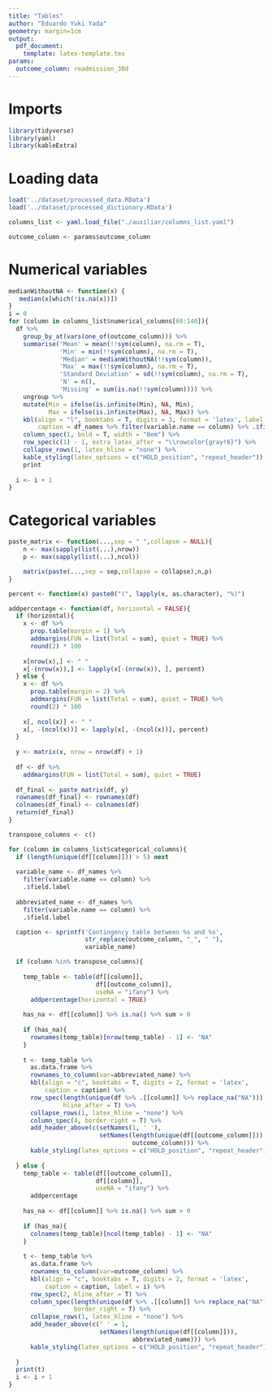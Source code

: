 ```yaml
---
title: "Tables"
author: "Eduardo Yuki Yada"
geometry: margin=1cm
output: 
  pdf_document:
    template: latex-template.tex
params:
  outcome_column: readmission_30d
---
```


# Imports

```r
library(tidyverse)
library(yaml)
library(kableExtra)
```

# Loading data

```r
load('../dataset/processed_data.RData') 
load('../dataset/processed_dictionary.RData') 

columns_list <- yaml.load_file("./auxiliar/columns_list.yaml")

outcome_column <- params$outcome_column
```

# Numerical variables

```r
medianWithoutNA <- function(x) {
   median(x[which(!is.na(x))])
}
i = 0
for (column in columns_list$numerical_columns[60:140]){
  df %>%
    group_by_at(vars(one_of(outcome_column))) %>%
    summarise('Mean' = mean(!!sym(column), na.rm = T),
              'Min' = min(!!sym(column), na.rm = T),
              'Median' = medianWithoutNA(!!sym(column)),
              'Max' = max(!!sym(column), na.rm = T),
              'Standard Deviation' = sd(!!sym(column), na.rm = T),
              'N' = n(),
              'Missing' = sum(is.na(!!sym(column)))) %>%
    ungroup %>%
    mutate(Min = ifelse(is.infinite(Min), NA, Min),
           Max = ifelse(is.infinite(Max), NA, Max)) %>%
    kbl(align = "l", booktabs = T, digits = 3, format = 'latex', label = i, 
        caption = df_names %>% filter(variable.name == column) %>% .$field.label) %>%
    column_spec(1, bold = T, width = "8em") %>%
    row_spec(c(1) - 1, extra_latex_after = "\\rowcolor{gray!6}") %>%
    collapse_rows(1, latex_hline = "none") %>%
    kable_styling(latex_options = c("HOLD_position", "repeat_header")) %>%
    print
  
  i <- i + 1
}
```

# Categorical variables

```r
paste_matrix <- function(...,sep = " ",collapse = NULL){
    n <- max(sapply(list(...),nrow))
    p <- max(sapply(list(...),ncol))

    matrix(paste(...,sep = sep,collapse = collapse),n,p)
}
```

```r
percent <- function(x) paste0("(", lapply(x, as.character), "%)")

addpercentage <- function(df, horizontal = FALSE){
  if (horizontal){
    x <- df %>%
      prop.table(margin = 1) %>%
      addmargins(FUN = list(Total = sum), quiet = TRUE) %>%
      round(2) * 100
    
    x[nrow(x),] <- " " 
    x[-(nrow(x)),] <- lapply(x[-(nrow(x)), ], percent)
  } else {
    x <- df %>%
      prop.table(margin = 2) %>%
      addmargins(FUN = list(Total = sum), quiet = TRUE) %>%
      round(2) * 100
    
    x[, ncol(x)] <- " " 
    x[, -(ncol(x))] <- lapply(x[, -(ncol(x))], percent)
  }
  
  y <- matrix(x, nrow = nrow(df) + 1)
  
  df <- df %>%
    addmargins(FUN = list(Total = sum), quiet = TRUE)
  
  df_final <- paste_matrix(df, y)
  rownames(df_final) <- rownames(df)
  colnames(df_final) <- colnames(df)
  return(df_final)
}
```

```r
transpose_columns <- c()

for (column in columns_list$categorical_columns){
  if (length(unique(df[[column]])) > 5) next
  
  variable_name <- df_names %>%
    filter(variable.name == column) %>% 
    .$field.label
  
  abbreviated_name <- df_names %>%
    filter(variable.name == column) %>% 
    .$field.label

  caption <- sprintf('Contingency table between %s and %s', 
                     str_replace(outcome_column, "_", " "),
                     variable_name)

  if (column %in% transpose_columns){
    
    temp_table <- table(df[[column]],
                        df[[outcome_column]],
                        useNA = "ifany") %>%
      addpercentage(horizontal = TRUE) 
    
    has_na <- df[[column]] %>% is.na() %>% sum > 0
    
    if (has_na){
      rownames(temp_table)[nrow(temp_table) - 1] <- "NA"
    }
    
    t <- temp_table %>%
      as.data.frame %>%
      rownames_to_column(var=abbreviated_name) %>%
      kbl(align = "c", booktabs = T, digits = 2, format = 'latex',
          caption = caption) %>%
      row_spec(length(unique(df %>% .[[column]] %>% replace_na("NA"))), 
               hline_after = T) %>%
      collapse_rows(1, latex_hline = "none") %>%
      column_spec(4, border_right = T) %>%
      add_header_above(c(setNames(1, ' '),
                         setNames(length(unique(df[[outcome_column]])),
                                  outcome_column))) %>%
      kable_styling(latex_options = c("HOLD_position", "repeat_header"))
    
  } else { 
    temp_table <- table(df[[outcome_column]], 
                        df[[column]],
                        useNA = "ifany") %>%
      addpercentage
    
    has_na <- df[[column]] %>% is.na() %>% sum > 0
    
    if (has_na){
      colnames(temp_table)[ncol(temp_table) - 1] <- "NA"
    }
    
    t <- temp_table %>%
      as.data.frame %>%
      rownames_to_column(var=outcome_column) %>%
      kbl(align = "c", booktabs = T, digits = 2, format = 'latex',
          caption = caption, label = i) %>%
      row_spec(2, hline_after = T) %>%
      column_spec(length(unique(df %>% .[[column]] %>% replace_na("NA"))) + 1,
                  border_right = T) %>%
      collapse_rows(1, latex_hline = "none") %>%
      add_header_above(c(' ' = 1,
                         setNames(length(unique(df[[column]])),
                                  abbreviated_name))) %>%
      kable_styling(latex_options = c("HOLD_position", "repeat_header")) 
    
  }
  print(t)
  i <- i + 1
}
```

